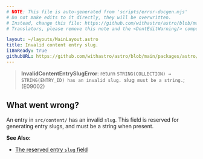 ```yaml
---
# NOTE: This file is auto-generated from 'scripts/error-docgen.mjs'
# Do not make edits to it directly, they will be overwritten.
# Instead, change this file: https://github.com/withastro/astro/blob/main/packages/astro/src/core/errors/errors-data.ts
# Translators, please remove this note and the <DontEditWarning/> component.

layout: ~/layouts/MainLayout.astro
title: Invalid content entry slug.
i18nReady: true
githubURL: https://github.com/withastro/astro/blob/main/packages/astro/src/core/errors/errors-data.ts
---
```


<DontEditWarning />


> **InvalidContentEntrySlugError**: 
            return `STRING(COLLECTION) → STRING(ENTRY_ID) has an invalid slug. `slug` must be a string.`;
         (E09002)

## What went wrong?
An entry in `src/content/` has an invalid `slug`. This field is reserved for generating entry slugs, and must be a string when present.

**See Also:**
-  [The reserved entry `slug` field](/en/guides/content-collections/)


